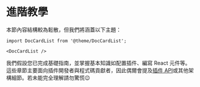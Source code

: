 # 進階教學

本節內容結構較為鬆散，但我們將涵蓋以下主題：

```mdx-code-block
import DocCardList from '@theme/DocCardList';

<DocCardList />
```

我們假設您已完成基礎指南，並掌握基本知識如配置插件、編寫 React 元件等。這些章節主要面向插件開發者與程式碼貢獻者，因此偶爾會提及[插件 API](../api/plugin-methods/README.mdx)或其他架構細節。若未能完全理解請勿驚慌😉